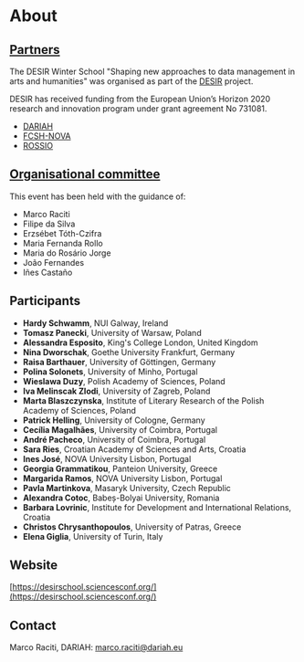 # About

## [Partners](https://datacite.hypotheses.org/partners)

The DESIR Winter School "Shaping new approaches to data management in arts and
humanities" was organised as part of the
[DESIR](https://www.dariah.eu/activities/projects-and-affiliations/desir/)
project.

DESIR has received funding from the European Union’s Horizon 2020 research and
innovation program under grant agreement No&nbsp;731081.

- [DARIAH](https://www.dariah.eu/)
- [FCSH-NOVA](https://www.fcsh.unl.pt/en/)
- [ROSSIO](https://rossio.fcsh.unl.pt/)

## [Organisational committee](https://datacite.hypotheses.org/scientific-committee)

This event has been held with the guidance of:

- Marco Raciti
- Filipe da Silva
- Erzsébet Tóth-Czifra
- Maria Fernanda Rollo
- Maria do Rosário Jorge
- João Fernandes
- Iñes Castaño

## Participants

- **Hardy Schwamm**, NUI Galway, Ireland
- **Tomasz Panecki**, University of Warsaw, Poland
- **Alessandra Esposito**, King's College London, United Kingdom
- **Nina Dworschak**, Goethe University Frankfurt, Germany
- **Raisa Barthauer**, University of Göttingen, Germany
- **Polina Solonets**, University of Minho, Portugal
- **Wieslawa Duzy**, Polish Academy of Sciences, Poland
- **Iva Melinscak Zlodi**, University of Zagreb, Poland
- **Marta Blaszczynska**, Institute of Literary Research of the Polish Academy
  of Sciences, Poland
- **Patrick Helling**, University of Cologne, Germany
- **Cecília Magalhães**, University of Coimbra, Portugal
- **André Pacheco**, University of Coimbra, Portugal
- **Sara Ries**, Croatian Academy of Sciences and Arts, Croatia
- **Ines José**, NOVA University Lisbon, Portugal
- **Georgia Grammatikou**, Panteion University, Greece
- **Margarida Ramos**, NOVA University Lisbon, Portugal
- **Pavla Martinkova**, Masaryk University, Czech Republic
- **Alexandra Cotoc**, Babeș-Bolyai University, Romania
- **Barbara Lovrinic**, Institute for Development and International Relations,
  Croatia
- **Christos Chrysanthopoulos**, University of Patras, Greece
- **Elena Giglia**, University of Turin, Italy

## Website

[https://desirschool.sciencesconf.org/](https://desirschool.sciencesconf.org/)

## Contact

Marco Raciti, DARIAH: marco.raciti@dariah.eu
